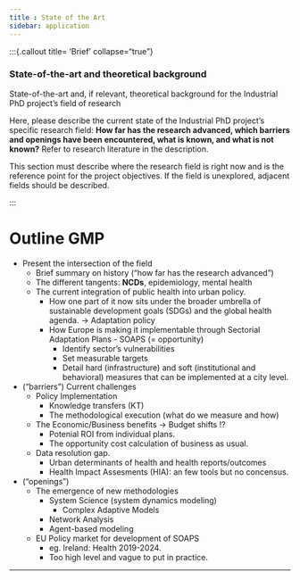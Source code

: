 ```yaml
---
title : State of the Art 
sidebar: application
---
```


:::{.callout title= 'Brief' collapse="true"}

### State-of-the-art and theoretical background  
State-of-the-art and, if relevant, theoretical background for the Industrial PhD project’s field of research

Here, please describe the current state of the Industrial PhD project's specific research field: **How far has the research advanced, which barriers and openings have been encountered, what is known, and what is not known?** Refer to research literature in the description.

This section must describe where the research field is right now and is the reference point for the project objectives. If the field is unexplored, adjacent fields should be described. 

:::

# Outline GMP
- Present the intersection of the field
    - Brief summary on history ("how far has the research advanced")
    - The different tangents: **NCDs**, epidemiology, mental health
    - The current integration of public health into urban policy.
        - How one part of it now sits under the broader umbrella of sustainable development goals (SDGs) and the global health agenda. -> Adaptation policy
        - How Europe is making it implementable through Sectorial Adaptation Plans - SOAPS (= opportunity)
            - Identify sector's vulnerabilities
            - Set measurable targets
            - Detail hard (infrastructure) and soft (institutional and behavioral) measures that can be implemented at a city level.
        
- ("barriers") Current challenges
    - Policy Implementation
        - Knowledge transfers (KT)
        - The methodological execution (what do we measure and how)
    - The Economic/Business benefits -> Budget shifts !?
        - Potenial ROI from individual plans. 
        - The opportunity cost calculation of business as usual.
    - Data resolution gap.
        -  Urban determinants of health and health reports/outcomes
        - Health Impact Assesments (HIA): an few tools but no concensus.
    
- ("openings") 
    - The emergence of new methodologies
        - System Science (system dynamics modeling)
            - Complex Adaptive Models
        - Network Analysis
        - Agent-based modeling 
    - EU Policy market for development of SOAPS
        - eg. Ireland: Health 2019-2024. 
        - Too high level and vague to put in practice.

    


____

```{=comment}

# Outline ChatGPT

Title:
State-of-the-Art in Health-Driven Urban Adaptation in Europe: Integrating System Science, Complex Adaptive Models, and Sectoral Adaptation Plans (SOAPS)

1. Introduction & Context

Briefly describe the urgent need to reorient urban development towards improved public health and climate resilience in Europe.
Mention the relevance of the European Green Deal, EU Adaptation Strategy, and Sustainable Development Goals (SDG 3 & 11).
Introduce the emerging concept of SOAPS as a policy tool for integrating health and adaptation objectives across sectors.

2. Theoretical Foundations

System Science & Complex Adaptive Models:
Define system science as the study of interdependent, dynamic systems where feedback loops and emergent properties are key.
Explain complex adaptive models as frameworks that capture how urban environments adapt through decentralized, interacting agents (e.g., planners, citizens, health services).
Emphasize that these models allow for non-linear, emergent outcomes that traditional linear approaches often overlook.

3. Policy and Regulatory Environment in Europe

Outline the evolution of EU policy instruments—from the 2013 EU Adaptation Strategy to recent directives and guidelines—highlighting the shift towards mainstreaming adaptation into sector-specific policies (e.g., water, transport, public health).
Discuss when and how SOAPS started being integrated into national/regional frameworks (e.g., statutory requirements emerging in some Member States from around 2015).
Briefly mention key EU documents and reports (e.g., EEA reports, European Commission guidelines).

4. Opportunities & Benefits of Sectoral Adaptation Plans (SOAPS)

Enhanced Urban Resilience:
Improved targeted measures (e.g., flood defenses, green infrastructure) that reduce climate risks and yield co-benefits such as lower urban heat and better air quality.
Economic & Health Co-Benefits:
Reduced healthcare costs, increased productivity, and improved property values linked to health-positive urban interventions.
Integrated Policy Synergies:
Better coordination among disparate sectors (urban planning, health, transport) through horizontal governance, leading to more coherent and effective adaptation strategies.

5. Research Implications for a PhD

Position system science and complex adaptive models as innovative methodologies to analyze and predict urban dynamics and health outcomes.
Highlight the potential for developing decision-support tools (e.g., urban health impact assessments) that can guide both policy and industry practice.
Emphasize the interdisciplinary nature and real-world applicability of this research, making it a fertile area for high-impact academic work.
Conclusion

Summarize the state-of-the-art in integrating health outcomes into urban planning through SOAPS and adaptive systems models, noting their promise for future research and practical impact in European cities.

```